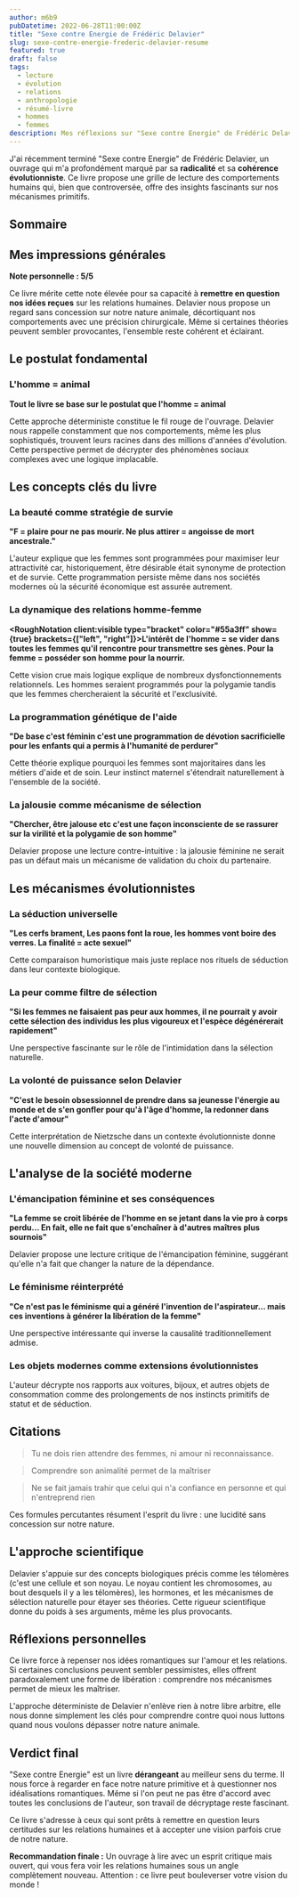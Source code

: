 ```yaml
---
author: m6b9
pubDatetime: 2022-06-28T11:00:00Z
title: "Sexe contre Energie de Frédéric Delavier"
slug: sexe-contre-energie-frederic-delavier-resume
featured: true
draft: false
tags:
  - lecture
  - évolution
  - relations
  - anthropologie
  - résumé-livre
  - hommes
  - femmes
description: Mes réflexions sur "Sexe contre Energie" de Frédéric Delavier, une analyse provocante des comportements humains à travers le prisme de l'évolution.
---
```



J'ai récemment terminé "Sexe contre Energie" de Frédéric Delavier, un ouvrage qui m'a profondément marqué par sa **<RoughNotation client:visible type="highlight" color="#ff6b6b" show={true}>radicalité</RoughNotation>** et sa **<RoughNotation client:visible type="highlight" color="#74b9ff" show={true}>cohérence évolutionniste</RoughNotation>**. Ce livre propose une grille de lecture des comportements humains qui, bien que controversée, offre des insights fascinants sur nos mécanismes primitifs.

## Sommaire

## Mes impressions générales

**Note personnelle : 5/5**

Ce livre mérite cette note élevée pour sa capacité à **<RoughNotation client:visible type="underline" color="#e17055" show={true}>remettre en question nos idées reçues</RoughNotation>** sur les relations humaines. Delavier nous propose un regard sans concession sur notre nature animale, décortiquant nos comportements avec une <RoughNotation client:visible type="highlight" color="#00b894" show={true}>précision chirurgicale</RoughNotation>. Même si certaines théories peuvent sembler provocantes, l'ensemble reste cohérent et éclairant.

## Le postulat fondamental

### L'homme = animal

**<RoughNotation client:visible type="box" color="#fd79a8" show={true}>Tout le livre se base sur le postulat que l'homme = animal</RoughNotation>**

Cette approche déterministe constitue le fil rouge de l'ouvrage. Delavier nous rappelle constamment que nos comportements, même les plus sophistiqués, trouvent leurs racines dans des millions d'années d'évolution. Cette perspective permet de décrypter des phénomènes sociaux complexes avec une logique implacable.

<EvolutionTimeline client:visible />

## Les concepts clés du livre

### La beauté comme stratégie de survie

**"<RoughNotation client:visible type="highlight" color="#96ceb4" show={true}>F = plaire pour ne pas mourir. Ne plus attirer = angoisse de mort ancestrale.</RoughNotation>"**

L'auteur explique que les femmes sont programmées pour maximiser leur attractivité car, historiquement, être désirable était synonyme de <RoughNotation client:visible type="underline" color="#e84393" show={true}>protection et de survie</RoughNotation>. Cette programmation persiste même dans nos sociétés modernes où la sécurité économique est assurée autrement.

<SurvivalValueCalculator client:visible />

### La dynamique des relations homme-femme

**<RoughNotation client:visible type="bracket" color="#55a3ff" show={true} brackets={["left", "right"]}>L'intérêt de l'homme = se vider dans toutes les femmes qu'il rencontre pour transmettre ses gènes. Pour la femme = posséder son homme pour la nourrir.</RoughNotation>**

Cette vision crue mais logique explique de nombreux dysfonctionnements relationnels. Les hommes seraient programmés pour la <RoughNotation client:visible type="circle" color="#ff7675" show={true}>polygamie</RoughNotation> tandis que les femmes chercheraient la <RoughNotation client:visible type="circle" color="#a29bfe" show={true}>sécurité et l'exclusivité</RoughNotation>.

<GenderStrategyMatrix client:visible />

### La programmation génétique de l'aide

**"<RoughNotation client:visible type="highlight" color="#81ecec" show={true}>De base c'est féminin c'est une programmation de dévotion sacrificielle pour les enfants qui a permis à l'humanité de perdurer</RoughNotation>"**

Cette théorie explique pourquoi les femmes sont majoritaires dans les métiers d'aide et de soin. Leur <RoughNotation client:visible type="underline" color="#fd79a8" show={true}>instinct maternel</RoughNotation> s'étendrait naturellement à l'ensemble de la société.

### La jalousie comme mécanisme de sélection

**"<RoughNotation client:visible type="highlight" color="#ffeaa7" show={true}>Chercher, être jalouse etc c'est une façon inconsciente de se rassurer sur la virilité et la polygamie de son homme</RoughNotation>"**

Delavier propose une lecture contre-intuitive : la jalousie féminine ne serait pas un défaut mais un <RoughNotation client:visible type="box" color="#00cec9" show={true}>mécanisme de validation</RoughNotation> du choix du partenaire.

<JealousyMechanism client:visible />

## Les mécanismes évolutionnistes

### La séduction universelle

**"<RoughNotation client:visible type="highlight" color="#fab1a0" show={true}>Les cerfs brament, Les paons font la roue, les hommes vont boire des verres. La finalité = acte sexuel</RoughNotation>"**

Cette comparaison humoristique mais juste replace nos rituels de séduction dans leur contexte biologique.

### La peur comme filtre de sélection

**"<RoughNotation client:visible type="highlight" color="#ff6b6b" show={true}>Si les femmes ne faisaient pas peur aux hommes, il ne pourrait y avoir cette sélection des individus les plus vigoureux et l'espèce dégénérerait rapidement</RoughNotation>"**

Une perspective fascinante sur le rôle de l'intimidation dans la <RoughNotation client:visible type="underline" color="#00b894" show={true}>sélection naturelle</RoughNotation>.

### La volonté de puissance selon Delavier

**"<RoughNotation client:visible type="highlight" color="#6c5ce7" show={true}>C'est le besoin obsessionnel de prendre dans sa jeunesse l'énergie au monde et de s'en gonfler pour qu'à l'âge d'homme, la redonner dans l'acte d'amour</RoughNotation>"**

Cette interprétation de <RoughNotation client:visible type="circle" color="#e17055" show={true}>Nietzsche</RoughNotation> dans un contexte évolutionniste donne une nouvelle dimension au concept de volonté de puissance.

## L'analyse de la société moderne

### L'émancipation féminine et ses conséquences

**"<RoughNotation client:visible type="highlight" color="#fd79a8" show={true}>La femme se croit libérée de l'homme en se jetant dans la vie pro à corps perdu... En fait, elle ne fait que s'enchaîner à d'autres maîtres plus sournois</RoughNotation>"**

Delavier propose une lecture critique de l'émancipation féminine, suggérant qu'elle n'a fait que changer la <RoughNotation client:visible type="underline" color="#fdcb6e" show={true}>nature de la dépendance</RoughNotation>.

### Le féminisme réinterprété

**"<RoughNotation client:visible type="highlight" color="#74b9ff" show={true}>Ce n'est pas le féminisme qui a généré l'invention de l'aspirateur... mais ces inventions à générer la libération de la femme</RoughNotation>"**

Une perspective intéressante qui inverse la <RoughNotation client:visible type="box" color="#00cec9" show={true}>causalité</RoughNotation> traditionnellement admise.

<SocietyComparison client:visible />

### Les objets modernes comme extensions évolutionnistes

L'auteur décrypte nos rapports aux voitures, bijoux, et autres objets de consommation comme des prolongements de nos <RoughNotation client:visible type="underline" color="#e84393" show={true}>instincts primitifs</RoughNotation> de statut et de séduction.

## Citations

> <RoughNotation client:visible type="highlight" color="#ff6b6b" show={true}>Tu ne dois rien attendre des femmes, ni amour ni reconnaissance.</RoughNotation>

> <RoughNotation client:visible type="highlight" color="#00b894" show={true}>Comprendre son animalité permet de la maîtriser</RoughNotation>

> <RoughNotation client:visible type="highlight" color="#74b9ff" show={true}>Ne se fait jamais trahir que celui qui n'a confiance en personne et qui n'entreprend rien</RoughNotation>

Ces formules percutantes résument l'esprit du livre : une <RoughNotation client:visible type="underline" color="#fd79a8" show={true}>lucidité sans concession</RoughNotation> sur notre nature.

## L'approche scientifique

Delavier s'appuie sur des concepts biologiques précis comme les <RoughNotation client:visible type="circle" color="#a29bfe" show={true}>télomères</RoughNotation> (c'est une cellule et son noyau. Le noyau contient les chromosomes, au bout desquels il y a les télomères), les hormones, et les mécanismes de <RoughNotation client:visible type="highlight" color="#96ceb4" show={true}>sélection naturelle</RoughNotation> pour étayer ses théories. Cette rigueur scientifique donne du poids à ses arguments, même les plus provocants.

## Réflexions personnelles

Ce livre force à repenser nos idées romantiques sur l'amour et les relations. Si certaines conclusions peuvent sembler pessimistes, elles offrent paradoxalement une forme de <RoughNotation client:visible type="highlight" color="#fdcb6e" show={true}>libération</RoughNotation> : comprendre nos mécanismes permet de mieux les maîtriser.

L'approche déterministe de Delavier n'enlève rien à notre <RoughNotation client:visible type="underline" color="#55a3ff" show={true}>libre arbitre</RoughNotation>, elle nous donne simplement les clés pour comprendre contre quoi nous luttons quand nous voulons dépasser notre nature animale.

## Verdict final

"Sexe contre Energie" est un livre **dérangeant** au meilleur sens du terme. Il nous force à regarder en face notre nature primitive et à questionner nos idéalisations romantiques. Même si l'on peut ne pas être d'accord avec toutes les conclusions de l'auteur, son travail de décryptage reste fascinant.

Ce livre s'adresse à ceux qui sont prêts à remettre en question leurs certitudes sur les relations humaines et à accepter une vision parfois <RoughNotation client:visible type="box" color="#fd79a8" show={true}>crue de notre nature</RoughNotation>.

**Recommandation finale :** Un ouvrage à lire avec un esprit critique mais ouvert, qui vous fera voir les relations humaines sous un angle complètement nouveau. Attention : ce livre peut bouleverser votre vision du monde ! 